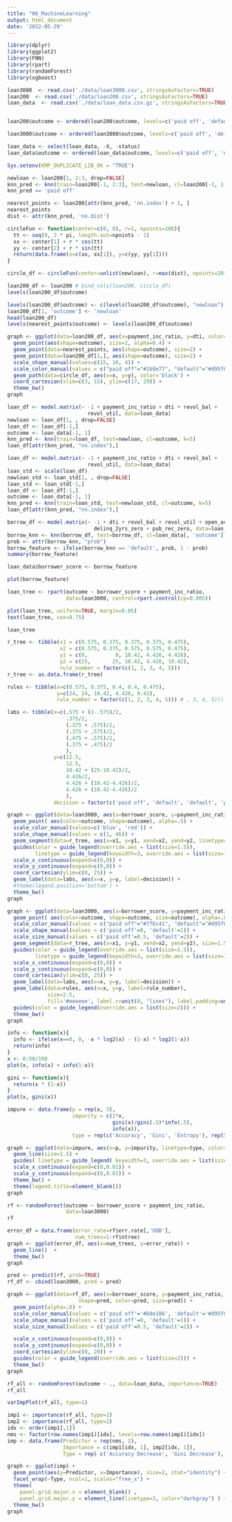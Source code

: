 ```yaml
---
title: "06_MachineLearning"
output: html_document
date: '2022-05-29'
---
```

```r
library(dplyr)
library(ggplot2)
library(FNN)
library(rpart)
library(randomForest)
library(xgboost)
```


```r
loan3000  <- read.csv('./data/loan3000.csv', stringsAsFactors=TRUE)
loan200  <- read.csv('./data/loan200.csv', stringsAsFactors=TRUE)
loan_data  <- read.csv('./data/loan_data.csv.gz', stringsAsFactors=TRUE)


loan200$outcome <- ordered(loan200$outcome, levels=c('paid off', 'default'))

loan3000$outcome <- ordered(loan3000$outcome, levels=c('paid off', 'default'))

loan_data <- select(loan_data, -X, -status)
loan_data$outcome <- ordered(loan_data$outcome, levels=c('paid off', 'default'))

Sys.setenv(KMP_DUPLICATE_LIB_OK = "TRUE")
```

```r
newloan <- loan200[1, 2:3, drop=FALSE]
knn_pred <- knn(train=loan200[-1, 2:3], test=newloan, cl=loan200[-1, 1], k=20)
knn_pred == 'paid off'
```

```r
nearest_points <- loan200[attr(knn_pred, 'nn.index') + 1, ] 
nearest_points
dist <- attr(knn_pred, 'nn.dist')

circleFun <- function(center=c(0, 0), r=1, npoints=100){
  tt <- seq(0, 2 * pi, length.out=npoints - 1)
  xx <- center[1] + r * cos(tt)
  yy <- center[2] + r * sin(tt)
  return(data.frame(x=c(xx, xx[1]), y=c(yy, yy[1])))
}

circle_df <- circleFun(center=unlist(newloan), r=max(dist), npoints=201)

loan200_df <- loan200 # bind_cols(loan200, circle_df)
levels(loan200_df$outcome)
```

```r
levels(loan200_df$outcome) <- c(levels(loan200_df$outcome), "newloan")
loan200_df[1, 'outcome'] <- 'newloan'
head(loan200_df)
levels(nearest_points$outcome) <- levels(loan200_df$outcome)
```

```r
graph <- ggplot(data=loan200_df, aes(x=payment_inc_ratio, y=dti, color=outcome)) + # , shape=outcome)) +
  geom_point(aes(shape=outcome), size=2, alpha=0.4) +
  geom_point(data=nearest_points, aes(shape=outcome), size=2) +
  geom_point(data=loan200_df[1,], aes(shape=outcome), size=2) +
  scale_shape_manual(values=c(15, 16, 4)) +
  scale_color_manual(values = c("paid off"="#1b9e77", "default"="#d95f02", "newloan"='black')) +
  geom_path(data=circle_df, aes(x=x, y=y), color='black') +
  coord_cartesian(xlim=c(3, 15), ylim=c(17, 29)) +
  theme_bw() 
graph
```

```r
loan_df <- model.matrix(~ -1 + payment_inc_ratio + dti + revol_bal + 
                          revol_util, data=loan_data)
newloan <- loan_df[1, , drop=FALSE]
loan_df <- loan_df[-1,]
outcome <- loan_data[-1, 1]
knn_pred <- knn(train=loan_df, test=newloan, cl=outcome, k=5)
loan_df[attr(knn_pred, "nn.index"),]
```

```r
loan_df <- model.matrix(~ -1 + payment_inc_ratio + dti + revol_bal +
                          revol_util, data=loan_data)
loan_std <- scale(loan_df)
newloan_std <- loan_std[1, , drop=FALSE]
loan_std <- loan_std[-1,]
loan_df <- loan_df[-1,]
outcome <- loan_data[-1, 1]
knn_pred <- knn(train=loan_std, test=newloan_std, cl=outcome, k=5)
loan_df[attr(knn_pred, "nn.index"),]
```

```r
borrow_df <- model.matrix(~ -1 + dti + revol_bal + revol_util + open_acc +
                            delinq_2yrs_zero + pub_rec_zero, data=loan_data)
borrow_knn <- knn(borrow_df, test=borrow_df, cl=loan_data[, 'outcome'], prob=TRUE, k=20)
prob <- attr(borrow_knn, "prob")
borrow_feature <- ifelse(borrow_knn == 'default', prob, 1 - prob)
summary(borrow_feature)

loan_data$borrower_score <- borrow_feature
```

```r
plot(borrow_feature)
```

```r
loan_tree <- rpart(outcome ~ borrower_score + payment_inc_ratio,
                   data=loan3000, control=rpart.control(cp=0.005))

plot(loan_tree, uniform=TRUE, margin=0.05)
text(loan_tree, cex=0.75)
```

```r
loan_tree
```

```r
r_tree <- tibble(x1 = c(0.575, 0.375, 0.375, 0.375, 0.475),
                 x2 = c(0.575, 0.375, 0.575, 0.575, 0.475),
                 y1 = c(0,         0, 10.42, 4.426, 4.426),
                 y2 = c(25,       25, 10.42, 4.426, 10.42),
                 rule_number = factor(c(1, 2, 3, 4, 5)))
r_tree <- as.data.frame(r_tree)

rules <- tibble(x=c(0.575, 0.375, 0.4, 0.4, 0.475),
                y=c(24, 24, 10.42, 4.426, 9.42),
                rule_number = factor(c(1, 2, 3, 4, 5))) # , 3, 4, 5)))

labs <- tibble(x=c(.575 + (1-.575)/2, 
                   .375/2, 
                   (.375 + .575)/2,
                   (.375 + .575)/2, 
                   (.475 + .575)/2, 
                   (.375 + .475)/2
                   ),
               y=c(12.5, 
                   12.5,
                   10.42 + (25-10.42)/2,
                   4.426/2, 
                   4.426 + (10.42-4.426)/2,
                   4.426 + (10.42-4.426)/2
                   ),
               decision = factor(c('paid off', 'default', 'default', 'paid off', 'paid off', 'default')))

graph <- ggplot(data=loan3000, aes(x=borrower_score, y=payment_inc_ratio)) +
  geom_point( aes(color=outcome, shape=outcome), alpha=.5) +
  scale_color_manual(values=c('blue', 'red')) +
  scale_shape_manual(values = c(1, 46)) +
  geom_segment(data=r_tree, aes(x=x1, y=y1, xend=x2, yend=y2, linetype=rule_number), size=1.5, alpha=.7) +
  guides(color = guide_legend(override.aes = list(size=1.5)),
         linetype = guide_legend(keywidth=3, override.aes = list(size=1))) +
  scale_x_continuous(expand=c(0,0)) + 
  scale_y_continuous(expand=c(0,0)) + 
  coord_cartesian(ylim=c(0, 25)) +
  geom_label(data=labs, aes(x=x, y=y, label=decision)) +
  #theme(legend.position='bottom') +
  theme_bw()
graph
```

```r
graph <- ggplot(data=loan3000, aes(x=borrower_score, y=payment_inc_ratio)) +
  geom_point( aes(color=outcome, shape=outcome, size=outcome), alpha=.8) +
  scale_color_manual(values = c("paid off"="#7fbc41", "default"="#d95f02")) +
  scale_shape_manual(values = c('paid off'=0, 'default'=1)) +
  scale_size_manual(values = c('paid off'=0.5, 'default'=2)) +
  geom_segment(data=r_tree, aes(x=x1, y=y1, xend=x2, yend=y2), size=1.5) + #, linetype=rule_number), size=1.5, alpha=.7) +
  guides(color = guide_legend(override.aes = list(size=1.5)),
         linetype = guide_legend(keywidth=3, override.aes = list(size=1))) +
  scale_x_continuous(expand=c(0,0)) + 
  scale_y_continuous(expand=c(0,0)) + 
  coord_cartesian(ylim=c(0, 25)) +
  geom_label(data=labs, aes(x=x, y=y, label=decision)) +
  geom_label(data=rules, aes(x=x, y=y, label=rule_number), 
             size=2.5,
             fill='#eeeeee', label.r=unit(0, "lines"), label.padding=unit(0.2, "lines")) +
  guides(color = guide_legend(override.aes = list(size=2))) +
  theme_bw()
graph
```

```r
info <- function(x){
  info <- ifelse(x==0, 0, -x * log2(x) - (1-x) * log2(1-x))
  return(info)
}
x <- 0:50/100
plot(x, info(x) + info(1-x))
```

```r
gini <- function(x){
  return(x * (1-x))
}
plot(x, gini(x))
```

```r
impure <- data.frame(p = rep(x, 3),
                     impurity = c(2*x,
                                  gini(x)/gini(.5)*info(.5),
                                  info(x)),
                     type = rep(c('Accuracy', 'Gini', 'Entropy'), rep(51,3)))
```

```r
graph <- ggplot(data=impure, aes(x=p, y=impurity, linetype=type, color=type)) + 
  geom_line(size=1.5) +
  guides( linetype = guide_legend( keywidth=3, override.aes = list(size=1))) +
  scale_x_continuous(expand=c(0,0.01)) + 
  scale_y_continuous(expand=c(0,0.01)) + 
  theme_bw() +
  theme(legend.title=element_blank()) 
graph
```

```r
rf <- randomForest(outcome ~ borrower_score + payment_inc_ratio,
                   data=loan3000)
rf
```

```r
error_df = data.frame(error_rate=rf$err.rate[,'OOB'],
                      num_trees=1:rf$ntree)
graph <- ggplot(error_df, aes(x=num_trees, y=error_rate)) +
  geom_line()  +
  theme_bw()
graph
```

```r
pred <- predict(rf, prob=TRUE)
rf_df <- cbind(loan3000, pred = pred)

graph <- ggplot(data=rf_df, aes(x=borrower_score, y=payment_inc_ratio, 
                       shape=pred, color=pred, size=pred)) +
  geom_point(alpha=.8) +
  scale_color_manual(values = c('paid off'='#b8e186', 'default'='#d95f02')) +
  scale_shape_manual(values = c('paid off'=0, 'default'=1)) +
  scale_size_manual(values = c('paid off'=0.5, 'default'=2)) +

  scale_x_continuous(expand=c(0,0)) + 
  scale_y_continuous(expand=c(0,0)) + 
  coord_cartesian(ylim=c(0, 20)) +
  guides(color = guide_legend(override.aes = list(size=2))) +
  theme_bw()
graph
```

```r
rf_all <- randomForest(outcome ~ ., data=loan_data, importance=TRUE)
rf_all

varImpPlot(rf_all, type=1)

imp1 <- importance(rf_all, type=1)
imp2 <- importance(rf_all, type=2)
idx <- order(imp1[,1])
nms <- factor(row.names(imp1)[idx], levels=row.names(imp1)[idx])
imp <- data.frame(Predictor = rep(nms, 2),
                  Importance = c(imp1[idx, 1], imp2[idx, 1]),
                  Type = rep( c('Accuracy Decrease', 'Gini Decrease'), rep(nrow(imp1), 2)))
```

```r
graph <- ggplot(imp) + 
  geom_point(aes(y=Predictor, x=Importance), size=2, stat="identity") + 
  facet_wrap(~Type, ncol=1, scales="free_x") + 
  theme(
    panel.grid.major.x = element_blank() ,
    panel.grid.major.y = element_line(linetype=3, color="darkgray") ) +
  theme_bw()
graph
```

